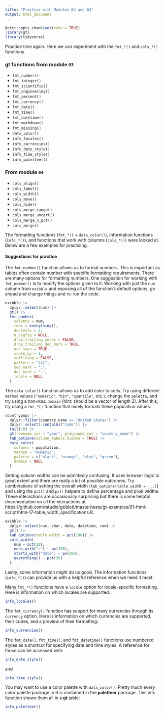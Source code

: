 ```yaml
---
title: "Practice with Modules 03 and 04"
output: html_document
---
```


```r
knitr::opts_chunk$set(echo = TRUE)
library(gt)
library(tidyverse)
```

Practice time again. Here we can experiment with the `fmt_*()` and `cols_*()` functions.

### **gt** functions from module `03`

- `fmt_number()`
- `fmt_integer()`
- `fmt_scientific()`
- `fmt_engineering()`
- `fmt_percent()`
- `fmt_currency()`
- `fmt_date()`
- `fmt_time()`
- `fmt_datetime()`
- `fmt_markdown()`
- `fmt_missing()`
- `data_color()`
- `info_locales()`
- `info_currencies()`
- `info_date_style()`
- `info_time_style()`
- `info_paletteer()`

### From module `04`

- `cols_align()`
- `cols_label()`
- `cols_width()`
- `cols_move()`
- `cols_hide()`
- `cols_merge_range()`
- `cols_merge_uncert()`
- `cols_merge_n_pct()`
- `cols_merge()`

The formatting functions (`fmt_*()` + `data_color()`), information functions (`info_*()`), and functions that work with columns (`cols_*()`) were looked at. Below are a few examples for practicing.

#### Suggestions for practice

The `fmt_number()` function allows us to format numbers. This is important as tables often contain number with specific formatting requirements. There are many options for formatting numbers. One suggestion for working with `fmt_number()` is to modify the options given to it. Working with just the `num` column from `exibble` and exposing all of the function's default options, go ahead and change things and re-run the code. 

```r
exibble |>
  dplyr::select(num) |>
  gt() |>
  fmt_number(
    columns = num,
    rows = everything(),
    decimals = 2,
    n_sigfig = NULL,
    drop_trailing_zeros = FALSE,
    drop_trailing_dec_mark = TRUE,
    use_seps = TRUE,
    scale_by = 1,
    suffixing = FALSE,
    pattern = "{x}",
    sep_mark = ",",
    dec_mark = ".",
    locale = NULL
  )
```


The `data_color()` function allows us to add color to cells. Try using different `method` values (`"numeric"`, `"bin"`, `"quantile"`, etc.), change the `palette`, and try using a non-`NULL` `domain` (hint: should be a vector of length 2). After this, try using a `fmt_*()` function that nicely formats these population values.

```r
countrypops |>
  dplyr::filter(country_name == "United States") |>
  dplyr::select(-contains("code")) |>
  tail(10) |>
  gt(rowname_col = "year", groupname_col = "country_name") |>
  tab_options(column_labels.hidden = TRUE) |>
  data_color(
    columns = population,
    method = "numeric",
    palette = c("black", "orange", "blue", "green"),
    domain = NULL
  )
```


Setting column widths can be admittedly confusing. It uses browser logic to great extent and there are really a lot of possible outcomes. Try combinations of setting the overall width (`tab_options(table.width = ...)`) and using the `pct()` and `px()` helpers to define percentage and pixel widths. These interactions are occasionally surprising but there is some helpful documentation on all the interactions at https://github.com/rstudio/gt/blob/master/tests/gt-examples/01-html-script/html-17-table_width_specifications.R.

```r
exibble |>
  dplyr::select(num, char, date, datetime, row) |>
  gt() |>
  tab_options(table.width = pct(100)) |>
  cols_width(
    num ~ pct(20),
    ends_with("r") ~ px(100),
    starts_with("date") ~ px(200),
    everything() ~ pct(30)
  )
```


Lastly, some information might do us good. The information functions (`info_*()`) can provide us with a helpful reference when we need it most.

Many `fmt_*()` functions have a `locale` option for locale-specific formatting. Here is information on which locales are supported:

```r
info_locales()
```

The `fmt_currency()` function has support for many currencies through its `currency` option. Here is information on which currencies are supported, their codes, and a preview of their formatting:

```r
info_currencies()
```

The `fmt_date()`, `fmt_time()`, and `fmt_datetime()` functions use numbered styles as a shortcut for specifying date and time styles. A reference for those can be accessed with:

```r
info_date_style()
```

and

```r
info_time_style()
```

You may want to use a color palette with `data_color()`. Pretty much every color palette package in R is contained in the **paletteer** package. This info function shows them all in a **gt** table:

```r
info_paletteer()
```


